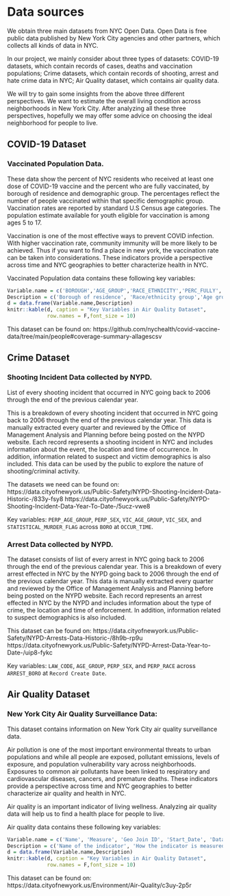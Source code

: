 # Data sources

We obtain three main datasets from NYC Open Data. Open Data is free public data published by New York City agencies and other partners, which collects all kinds of data in NYC.

In our project, we mainly consider about three types of datasets: COVID-19 datasets, which contain records of cases, deaths and vaccination populations; Crime datasets, which contain records of shooting, arrest and hate crime data in NYC; Air Quality dataset, which contains air quality data.

We will try to gain some insights from the above three different perspectives. We want to estimate the overall living condition across neighborhoods in New York City. After analyzing all these three perspectives, hopefully we may offer some advice on choosing the ideal neighborhood for people to live.

## COVID-19 Dataset

### Vaccinated Population Data.

These data show the percent of NYC residents who received at least one dose of COVID-19 vaccine and the percent who are fully vaccinated, by borough of residence and demographic group. The percentages reflect the number of people vaccinated within that specific demographic group. Vaccination rates are reported by standard U.S Census age categories. The population estimate available for youth eligible for vaccination is among ages 5 to 17.

Vaccination is one of the most effective ways to prevent COVID infection. With higher vaccination rate, community immunity will be more likely to be achieved. Thus if you want to find a place in new york, the vaccination rate can be taken into considerations. These indicators provide a perspective across time and NYC geographies to better characterize  health in NYC.

Vaccinated Population data contains these following key variables: 

```r
Variable.name = c('BOROUGH','AGE_GROUP','RACE_ETHNICITY','PERC_FULLY','PERC_1PLUS')
Description = c('Borough of residence', 'Race/ethnicity group','Age group in years','Estimated percentage of people fully vaccinated', 'Estimated percentage of people vaccinated')
d = data.frame(Variable.name,Description)
knitr::kable(d, caption = "Key Variables in Air Quality Dataset",
             row.names = F,font_size = 10)
```


This dataset can be found on: https://github.com/nychealth/covid-vaccine-data/tree/main/people#coverage-summary-allagescsv


## Crime Dataset

### Shooting Incident Data collected by NYPD.

List of every shooting incident that occurred in NYC going back to 2006 through the end of the previous calendar year.

This is a breakdown of every shooting incident that occurred in NYC going back to 2006 through the end of the previous calendar year. This data is manually extracted every quarter and reviewed by the Office of Management Analysis and Planning before being posted on the NYPD website. Each record represents a shooting incident in NYC and includes information about the event, the location and time of occurrence. In addition, information related to suspect and victim demographics is also included. This data can be used by the public to explore the nature of shooting/criminal activity.

The datasets we need can be found on: https://data.cityofnewyork.us/Public-Safety/NYPD-Shooting-Incident-Data-Historic-/833y-fsy8
https://data.cityofnewyork.us/Public-Safety/NYPD-Shooting-Incident-Data-Year-To-Date-/5ucz-vwe8

Key variables: `PERP_AGE_GROUP`, `PERP_SEX`, `VIC_AGE_GROUP`, `VIC_SEX`, and `STATISTICAL_MURDER_FLAG` across `BORO` at `OCCUR_TIME`.

### Arrest Data collected by NYPD.

The dataset consists of list of every arrest in NYC going back to 2006 through the end of the previous calendar year. This is a breakdown of every arrest effected in NYC by the NYPD going back to 2006 through the end of the previous calendar year. This data is manually extracted every quarter and reviewed by the Office of Management Analysis and Planning before being posted on the NYPD website. Each record represents an arrest effected in NYC by the NYPD and includes information about the type of crime, the location and time of enforcement.
In addition, information related to suspect demographics is also included.

This dataset can be found on: https://data.cityofnewyork.us/Public-Safety/NYPD-Arrests-Data-Historic-/8h9b-rp9u
https://data.cityofnewyork.us/Public-Safety/NYPD-Arrest-Data-Year-to-Date-/uip8-fykc

Key variables: `LAW_CODE`, `AGE_GROUP`, `PERP_SEX`, and `PERP_RACE` across `ARREST_BORO` at `Record Create Date`.


## Air Quality Dataset

### New York City Air Quality Surveillance Data:

This dataset contains information on New York City air quality surveillance data.

Air pollution is one of the most important environmental threats to urban populations and while all people are exposed, pollutant emissions, levels of exposure, and population vulnerability vary across neighborhoods. Exposures to common air pollutants have been linked to respiratory and cardiovascular diseases, cancers, and premature deaths. These indicators provide a perspective across time and NYC geographies to better characterize air quality and health in NYC.

Air quality is an important indicator of living wellness. Analyzing air quality data will help us to find a health place for people to live.

Air quality data contains these following key variables: 

```r
Variable.name = c('Name', 'Measure', 'Geo Join ID', 'Start_Date', 'Data Value')
Description = c('Name of the indicator', 'How the indicator is measured','Identifier of the neighborhood geographic area','Date value for the start of the time_period', 'The actual data value for this indicator')
d = data.frame(Variable.name,Description)
knitr::kable(d, caption = "Key Variables in Air Quality Dataset",
             row.names = F,font_size = 10)
```
This dataset can be found on: https://data.cityofnewyork.us/Environment/Air-Quality/c3uy-2p5r
